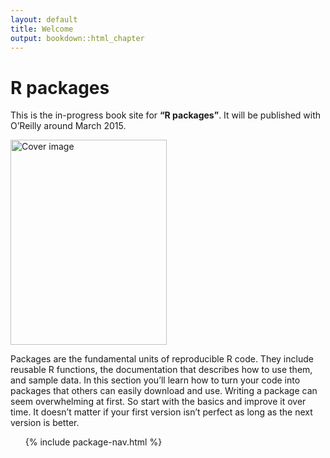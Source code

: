 ```yaml
---
layout: default
title: Welcome
output: bookdown::html_chapter
---
```


# R packages

This is the in-progress book site for __"R packages"__. It will be published with O'Reilly around March 2015. 

<img src="cover.png" width="250" height="328" alt="Cover image" />

Packages are the fundamental units of reproducible R code. They include reusable R functions, the documentation that describes how to use them, and sample data. In this section you'll learn how to turn your code into packages that others can easily download and use. Writing a package can seem overwhelming at first. So start with the basics and improve it over time. It doesn't matter if your first version isn't perfect as long as the next version is better.

<ul class="toc">
  {% include package-nav.html %}
</ul>

